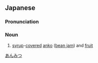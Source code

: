 ==Japanese==
{{ja-kanjitab|あん|みつ|yomi=on}}
{{wikipedia|anmitsu}}

===Pronunciation===
{{ja-pron|あんみつ|acc=0}}

===Noun===
{{ja-noun|あんみつ}}

# [[syrup]]-[[covered]] [[anko]] ([[bean jam]]) and [[fruit]]

[[Category:ja:Desserts|あんみつ]]